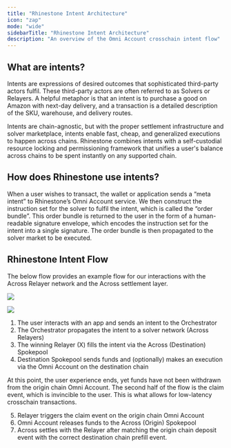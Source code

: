 ```yaml
---
title: "Rhinestone Intent Architecture"
icon: "zap"
mode: "wide"
sidebarTitle: "Rhinestone Intent Architecture"
description: "An overview of the Omni Account crosschain intent flow"
---
```


## What are intents?

Intents are expressions of desired outcomes that sophisticated third-party actors fulfil. These third-party actors are often referred to as Solvers or Relayers. A helpful metaphor is that an intent is to purchase a good on Amazon with next-day delivery, and a transaction is a detailed description of the SKU, warehouse, and delivery routes.

Intents are chain-agnostic, but with the proper settlement infrastructure and solver marketplace, intents enable fast, cheap, and generalized executions to happen across chains. Rhinestone combines intents with a self-custodial resource locking and permissioning framework that unifies a user's balance across chains to be spent instantly on any supported chain.

## How does Rhinestone use intents?

When a user wishes to transact, the wallet or application sends a “meta intent” to Rhinestone’s Omni Account service. We then construct the instruction set for the solver to fulfil the intent, which is called the “order bundle”. This order bundle is returned to the user in the form of a human-readable signature envelope, which encodes the instruction set for the intent into a single signature. The order bundle is then propagated to the solver market to be executed.

## Rhinestone Intent Flow

The below flow provides an example flow for our interactions with the Across Relayer network and the Across settlement layer.

<img
  className="block dark:hidden"
  src="/images/omniaccount_5_light.png"
/>

<img
  className="hidden dark:block"
  src="/images/omniaccount_5_dark.png"
/>

1. The user interacts with an app and sends an intent to the Orchestrator
2. The Orchestrator propagates the intent to a solver network (Across Relayers)
3. The winning Relayer (X) fills the intent via the Across (Destination) Spokepool
4. Destination Spokepool sends funds and (optionally) makes an execution via the Omni Account on the destination chain

At this point, the user experience ends, yet funds have not been withdrawn from the origin chain Omni Account. The second half of the flow is the claim event, which is invincible to the user. This is what allows for low-latency crosschain transactions.

5. Relayer triggers the claim event on the origin chain Omni Account
6. Omni Account releases funds to the Across (Origin) Spokepool
7. Across settles with the Relayer after matching the origin chain deposit event with the correct destination chain prefill event.
